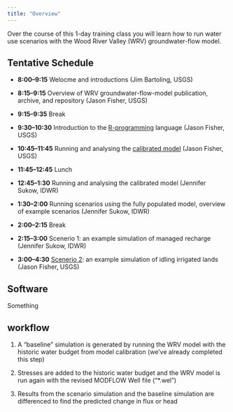 ```yaml
---
title: "Overview"
---
```


Over the course of this 1-day training class you will learn how to run water use scenarios with the
Wood River Valley (WRV) groundwater-flow model.

## Tentative Schedule

* **8:00--9:15** Welocme and introductions (Jim Bartoling, USGS)

* **8:15--9:15** Overview of WRV groundwater-flow-model publication, archive, and repository (Jason Fisher, USGS)

* **9:15--9:35** Break

* **9:30--10:30** Introduction to the [R-programming](r-prog.html) language (Jason Fisher, USGS)

* **10:45--11:45** Running and analysing the [calibrated model](calib-model.html) (Jason Fisher, USGS)

* **11:45--12:45** Lunch

* **12:45--1:30** Running and analysing the calibrated model (Jennifer Sukow, IDWR)

* **1:30--2:00** Running scenarios using the fully populated model, overview of example scenarios (Jennifer Sukow, IDWR)

* **2:00--2:15** Break

* **2:15--3:00** Scenerio 1: an example simulation of managed recharge (Jennifer Sukow, IDWR)

* **3:00--4:30** [Scenerio 2](scenario-2.html): an example simulation of idling irrigated lands (Jason Fisher, USGS)

## Software

Something






## workflow

1. A "baseline" simulation is generated by running the WRV model with the historic
   water budget from model calibration (we've already completed this step)

2. Stresses are added to the historic water budget and the WRV model is
   run again with the revised MODFLOW Well file ("*.wel")

3. Results from the scenario simulation and the baseline simulation are differenced
   to find the predicted change in flux or head

